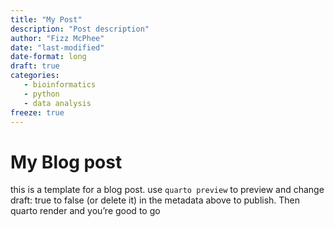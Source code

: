 ```yaml
---
title: "My Post"
description: "Post description"
author: "Fizz McPhee"
date: "last-modified"
date-format: long
draft: true
categories: 
   - bioinformatics
   - python
   - data analysis
freeze: true
---
```



# My Blog post

this is a template for a blog post. use `quarto preview` to preview and change draft: true to false (or delete it) in the metadata above to publish. Then quarto render and you're good to go